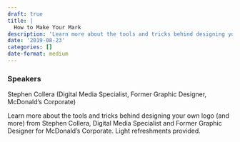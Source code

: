 ```yaml
---
draft: true 
title: |
  How to Make Your Mark
description: 'Learn more about the tools and tricks behind designing your own logo (and more) from Stephen Collera, Digital Media Specialist and Former Graphic Designer for McDonald’s Corporate.'
date: '2019-08-23'
categories: []
date-format: medium 
---
```



### Speakers  
Stephen Collera (Digital Media Specialist, Former Graphic Designer, McDonald’s Corporate)

Learn more about the tools and tricks behind designing your own logo (and more) from Stephen Collera, Digital Media Specialist and Former Graphic Designer for McDonald’s Corporate. Light refreshments provided.


